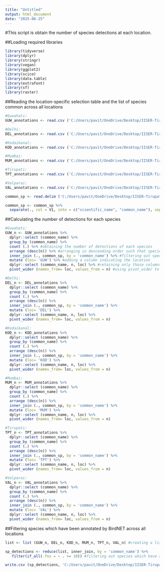 ```yaml
---
title: "Untitled"
output: html_document
date: "2025-06-25"
---
```

#This script is obtain the number of species detections at each location.  

##Loading required libraries
```r
library(tidyverse)
library(dplyr)
library(stringr)
library(vegan)
library(ggplot2)
library(scico)
library(data.table)
library(extrafont)
library(sf)
library(raster)
```

##Reading the location-specific selection table and the list of species common across all locations
```r
#Guwahati:
GUW_annotations <- read.csv ('C:/Users/pavit/OneDrive/Desktop/IISER-Tirupati-FA-2025_App/COVIDSoundscapes-project/BirdNET/results/GUW_BirdNET_annotations.csv')

#Delhi:
DEL_annotations <- read.csv ('C:/Users/pavit/OneDrive/Desktop/IISER-Tirupati-FA-2025_App/COVIDSoundscapes-project/BirdNET/results/DEL_BirdNET_annotations.csv')

#Kodaikanal:
KOD_annotations <- read.csv ('C:/Users/pavit/OneDrive/Desktop/IISER-Tirupati-FA-2025_App/COVIDSoundscapes-project/BirdNET/results/KOD_BirdNET_annotations.csv')

#Mumbai:
MUM_annotations <- read.csv ('C:/Users/pavit/OneDrive/Desktop/IISER-Tirupati-FA-2025_App/COVIDSoundscapes-project/BirdNET/results/MUM_BirdNET_annotations.csv')

#Tirupati:
TPT_annotations <- read.csv ('C:/Users/pavit/OneDrive/Desktop/IISER-Tirupati-FA-2025_App/COVIDSoundscapes-project/BirdNET/results/TPT_BirdNET_annotations.csv')

#Valparai:
VAL_annotations <- read.csv ('C:/Users/pavit/OneDrive/Desktop/IISER-Tirupati-FA-2025_App/COVIDSoundscapes-project/BirdNET/results/VAL_BirdNET_annotations.csv')

common_sp <- read.delim ('C:/Users/pavit/OneDrive/Desktop/IISER-Tirupati-FA-2025_App/COVIDSoundscapes-project/BirdNET/data/common_sp_list.txt', header = FALSE, sep = "\t") #this list consists of species common across all locations as derived from eBird

common_sp <- common_sp %>% 
  separate(., col = V1, into = c("scientific_name", "common_name"), sep = "_") #separating the single column into scientific name and common name
```

##Calculating the number of detections for each species
```r
#Guwahati:
GUW_n <- GUW_annotations %>%
  dplyr::select (common_name) %>%
  group_by (common_name) %>%
  count (.) %>% #obtaining the number of detections of each species
  arrange (desc(n)) %>% #arranging in descending order such that species with the most detections come first and the species with the least detections come later
  inner_join (., common_sp, by = 'common_name') %>% #filtering out species which are common across all locations
  mutate (loc= 'GUW') %>% #adding a column indicating the location
  dplyr::select (common_name, n, loc) %>% #retaining only those columns which are needed for further analyses
  pivot_wider (names_from= loc, values_from = n) #using pivot_wider to organize the data such that there is a column for each location specifying the detections for each species

#Delhi:
DEL_n <- DEL_annotations %>%
  dplyr::select (common_name) %>%
  group_by (common_name) %>%
  count (.) %>%
  arrange (desc(n)) %>%
  inner_join (., common_sp, by = 'common_name') %>% 
  mutate (loc= 'DEL') %>% 
  dplyr::select (common_name, n, loc) %>% 
  pivot_wider (names_from= loc, values_from = n)

#Kodaikanal:
KOD_n <- KOD_annotations %>%
  dplyr::select (common_name) %>%
  group_by (common_name) %>%
  count (.) %>%
  arrange (desc(n)) %>%
  inner_join (., common_sp, by = 'common_name') %>% 
  mutate (loc= 'KOD') %>% 
  dplyr::select (common_name, n, loc) %>% 
  pivot_wider (names_from= loc, values_from = n)

#Mumbai:
MUM_n <- MUM_annotations %>%
  dplyr::select (common_name) %>%
  group_by (common_name) %>%
  count (.) %>%
  arrange (desc(n)) %>%
  inner_join (., common_sp, by = 'common_name') %>% 
  mutate (loc= 'MUM') %>% 
  dplyr::select (common_name, n, loc) %>% 
  pivot_wider (names_from= loc, values_from = n)

#Tirupati:
TPT_n <- TPT_annotations %>%
  dplyr::select (common_name) %>%
  group_by (common_name) %>%
  count (.) %>%
  arrange (desc(n)) %>%
  inner_join (., common_sp, by = 'common_name') %>% 
  mutate (loc= 'TPT') %>% 
  dplyr::select (common_name, n, loc) %>% 
  pivot_wider (names_from= loc, values_from = n)

#Valparai:
VAL_n <- VAL_annotations %>%
  dplyr::select (common_name) %>%
  group_by (common_name) %>%
  count (.) %>%
  arrange (desc(n)) %>%
  inner_join (., common_sp, by = 'common_name') %>% 
  mutate (loc= 'VAL') %>% 
  dplyr::select (common_name, n, loc) %>% 
  pivot_wider (names_from= loc, values_from = n)
```

##Filtering species which have been annotated by BirdNET across all locations
```r
list <- list (GUW_n, DEL_n, KOD_n, MUM_n, TPT_n, VAL_n) #creating a list of all dataframes

sp_detections <- reduce(list, inner_join, by = 'common_name') %>%
   filter(if_all(.fns = ~ . >= 10)) #filtering out species which have atleast 10 detections across all locations. This gives us 14 species

write.csv (sp_detections, 'C:/Users/pavit/OneDrive/Desktop/IISER-Tirupati-FA-2025_App/COVIDSoundscapes-project/BirdNET/results/sp_detections.csv')
```


